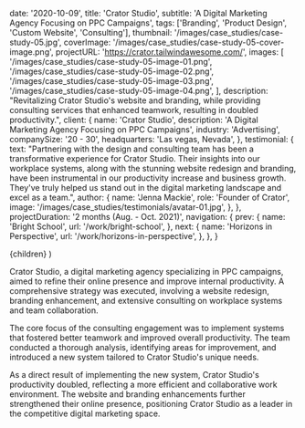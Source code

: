 
  date: '2020-10-09',
  title: 'Crator Studio',
  subtitle: 'A Digital Marketing Agency Focusing on PPC Campaigns',
  tags: ['Branding', 'Product Design', 'Custom Website', 'Consulting'],
  thumbnail: '/images/case_studies/case-study-05.jpg',
  coverImage: '/images/case_studies/case-study-05-cover-image.png',
  projectURL: 'https://crator.tailwindawesome.com/',
  images: [
    '/images/case_studies/case-study-05-image-01.png',
    '/images/case_studies/case-study-05-image-02.png',
    '/images/case_studies/case-study-05-image-03.png',
    '/images/case_studies/case-study-05-image-04.png',
  ],
  description:
    "Revitalizing Crator Studio's website and branding, while providing consulting services that enhanced teamwork, resulting in doubled productivity.",
  client: {
    name: 'Crator Studio',
    description: 'A Digital Marketing Agency Focusing on PPC Campaigns',
    industry: 'Advertising',
    companySize: '20 - 30',
    headquarters: 'Las vegas, Nevada',
  },
  testimonial: {
    text: "Partnering with the design and consulting team has been a transformative experience for Crator Studio. Their insights into our workplace systems, along with the stunning website redesign and branding, have been instrumental in our productivity increase and business growth. They've truly helped us stand out in the digital marketing landscape and excel as a team.",
    author: {
      name: 'Jenna Mackie',
      role: 'Founder of Crator',
      image: '/images/case_studies/testimonials/avatar-01.jpg',
    },
  },
  projectDuration: '2 months (Aug. - Oct. 2021)',
  navigation: {
    prev: {
      name: 'Bright School',
      url: '/work/bright-school',
    },
    next: {
      name: 'Horizons in Perspective',
      url: '/work/horizons-in-perspective',
    },
  },
}

  <CaseStudyLayout data={data}>{children}</CaseStudyLayout>
)

Crator Studio, a digital marketing agency specializing in PPC campaigns, aimed to refine their online presence and improve internal productivity. A comprehensive strategy was executed, involving a website redesign, branding enhancement, and extensive consulting on workplace systems and team collaboration.

The core focus of the consulting engagement was to implement systems that fostered better teamwork and improved overall productivity. The team conducted a thorough analysis, identifying areas for improvement, and introduced a new system tailored to Crator Studio's unique needs.

As a direct result of implementing the new system, Crator Studio's productivity doubled, reflecting a more efficient and collaborative work environment. The website and branding enhancements further strengthened their online presence, positioning Crator Studio as a leader in the competitive digital marketing space.
